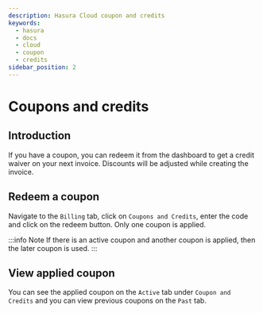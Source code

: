 ```yaml
---
description: Hasura Cloud coupon and credits
keywords:
  - hasura
  - docs
  - cloud
  - coupon
  - credits
sidebar_position: 2
---
```



# Coupons and credits

## Introduction

If you have a coupon, you can redeem it from the dashboard to get a credit waiver on your next invoice. Discounts will be adjusted while creating the invoice.

## Redeem a coupon

Navigate to the `Billing` tab, click on `Coupons and Credits`, enter the code and click on the redeem button. Only one coupon is applied.

:::info
Note If there is an active coupon and another coupon is applied, then the later coupon is used.
:::

<Thumbnail
  src="/img/graphql/cloud/billing/coupon_redemption.png"
  alt="Coupons and Credits"
/>

<Thumbnail
  src="/img/graphql/cloud/billing/applied_coupon.png"
  alt="Applied coupon"
/>

## View applied coupon

You can see the applied coupon on the `Active` tab under `Coupon and Credits` and you can view previous coupons on the `Past` tab.
